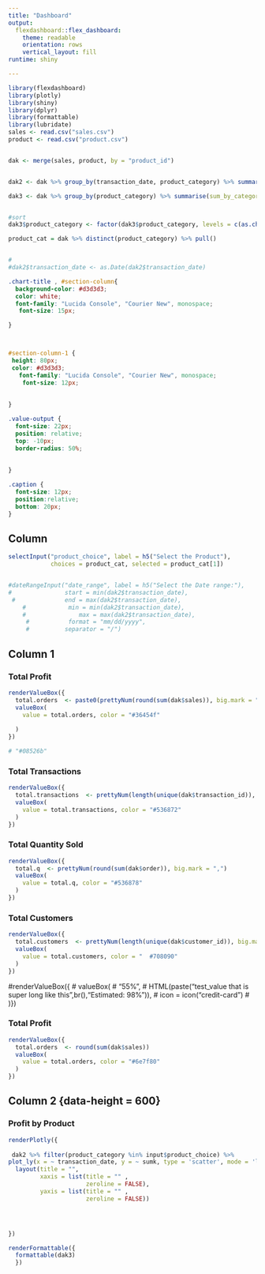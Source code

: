 ---
title: "Dashboard"
output: 
  flexdashboard::flex_dashboard:
    theme: readable
    orientation: rows
    vertical_layout: fill
runtime: shiny

---

```{r setup, include=FALSE}
library(flexdashboard)
library(plotly)
library(shiny)
library(dplyr)
library(formattable)
library(lubridate)
sales <- read.csv("sales.csv")
product <- read.csv("product.csv")


dak <- merge(sales, product, by = "product_id")


dak2 <- dak %>% group_by(transaction_date, product_category) %>% summarise(sumk = sum(unit_price*quantity))

dak3 <- dak %>% group_by(product_category) %>% summarise(sum_by_category = sum(unit_price*quantity)) %>% arrange(desc(sum_by_category))


#sort 
dak3$product_category <- factor(dak3$product_category, levels = c(as.character(dak3$product_category)))

product_cat = dak %>% distinct(product_category) %>% pull()


#
#dak2$transaction_date <- as.Date(dak2$transaction_date)


```




```{css, echo = FALSE}

.chart-title , #section-column{
  background-color: #d3d3d3;
  color: white;
  font-family: "Lucida Console", "Courier New", monospace;
   font-size: 15px;

}



#section-column-1 {
 height: 80px;
 color: #d3d3d3;
   font-family: "Lucida Console", "Courier New", monospace;
    font-size: 12px;
 
 
}

.value-output {
  font-size: 22px;
  position: relative;
  top: -10px;
  border-radius: 50%;
  
  
}

.caption {
  font-size: 12px;
  position:relative;
  bottom: 20px; 
}

```



Column {.sidebar}
--------------------------------------------------------------------------

```{r}
selectInput("product_choice", label = h5("Select the Product"), 
            choices = product_cat, selected = product_cat[1])


#dateRangeInput("date_range", label = h5("Select the Date range:"),
#               start = min(dak2$transaction_date),
 #              end = max(dak2$transaction_date),
    #            min = min(dak2$transaction_date), 
    #               max = max(dak2$transaction_date),
     #           format = "mm/dd/yyyy",
     #          separator = "/")

```

Column 1
-----------------------------------------------------------------------

### Total Profit

```{r}
renderValueBox({
  total.orders  <- paste0(prettyNum(round(sum(dak$sales)), big.mark = ","), "$")
  valueBox(
    value = total.orders, color = "#36454f" 
    
  )
})

# "#08526b"
```

### Total Transactions 

```{r}
renderValueBox({
  total.transactions  <- prettyNum(length(unique(dak$transaction_id)), big.mark = ",")
  valueBox(
    value = total.transactions, color = "#536872"
  )
})

```

### Total Quantity Sold 

```{r}
renderValueBox({
  total.q  <- prettyNum(round(sum(dak$order)), big.mark = ",")
  valueBox(
    value = total.q, color = "#536878"
  )
})

```

### Total Customers 

```{r}
renderValueBox({
  total.customers  <- prettyNum(length(unique(dak$customer_id)), big.mark = ",")
  valueBox(
    value = total.customers, color = "	#708090"
  )
})

```

#renderValueBox({
#    valueBox( #     "55%",
#      HTML(paste("test_value that is super long like this",br(),"Estimated: 98%")),
#     icon = icon("credit-card")
#    )})
  


### Total Profit

```{r}
renderValueBox({
  total.orders  <- round(sum(dak$sales))
  valueBox(
    value = total.orders, color = "#6e7f80"
  )
})

```


Column 2 {data-height = 600}
-----------------------------------------------------------------------

### Profit by Product

```{r}
renderPlotly({
  
 dak2 %>% filter(product_category %in% input$product_choice) %>%
plot_ly(x = ~ transaction_date, y = ~ sumk, type = 'scatter', mode = 'lines',  line = list(color = "#e73c29", width = 4), fill = 'tozeroy') %>%
  layout(title = "",
         xaxis = list(title = "" ,
                      zeroline = FALSE),
         yaxis = list(title = "" ,
                      zeroline = FALSE))




})
```



```{r}
renderFormattable({
  formattable(dak3)
  })

```

